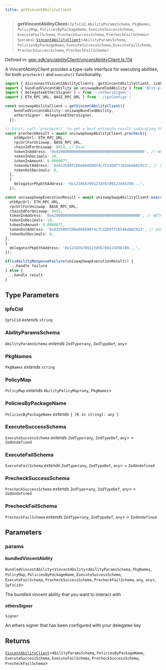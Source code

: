 ```yaml
---
title: getVincentAbilityClient
---
```


> **getVincentAbilityClient**\<`IpfsCid`, `AbilityParamsSchema`, `PkgNames`, `PolicyMap`, `PoliciesByPackageName`, `ExecuteSuccessSchema`, `ExecuteFailSchema`, `PrecheckSuccessSchema`, `PrecheckFailSchema`\>(`params`): [`VincentAbilityClient`](/api-reference/app-sdk/abilityClient/interfaces/VincentAbilityClient)\<`AbilityParamsSchema`, `PoliciesByPackageName`, `ExecuteSuccessSchema`, `ExecuteFailSchema`, `PrecheckSuccessSchema`, `PrecheckFailSchema`\>

Defined in: [app-sdk/src/abilityClient/vincentAbilityClient.ts:114](https://github.com/LIT-Protocol/Vincent/blob/73da7c01d4eb076a0ff8650f85c7adf29f486588/packages/libs/app-sdk/src/abilityClient/vincentAbilityClient.ts#L114)

A VincentAbilityClient provides a type-safe interface for executing abilities, for both `precheck()`
and `execute()` functionality.

```typescript
import { disconnectVincentAbilityClients, getVincentAbilityClient, isAbilityResponseFailure } from '@lit-protocol/vincent-app-sdk/abilityClient';
import { bundledVincentAbility as uniswapBundledAbility } from '@lit-protocol/vincent-ability-uniswap-swap';
import { delegateeEthersSigner } = from './ethersSigner';
import { ETH_RPC_URL, BASE_RPC_URL } from './rpcConfigs';

const uniswapAbilityClient = getVincentAbilityClient({
    bundledVincentAbility: uniswapBundledAbility,
    ethersSigner: delegateeEthersSigner,
  });

// First, call `precheck()` to get a best-estimate result indicating that the ability execution in the LIT action runtime will not fail
const precheckResult = await uniswapSwapAbilityClient.precheck({
    ethRpcUrl: ETH_RPC_URL,
    rpcUrlForUniswap: BASE_RPC_URL,
    chainIdForUniswap: 8453, // Base
    tokenInAddress: '0x4200000000000000000000000000000000000006', // WETH
    tokenInDecimals: 18,
    tokenInAmount: 0.0000077,
    tokenOutAddress: '0x833589fCD6eDb6E08f4c7C32D4f71b54bdA02913', // USDC on Base
    tokenOutDecimals: 8,
  },
  {
    delegatorPkpEthAddress: '0x123456789123456789123456789...',
  });

const uniswapSwapExecutionResult = await uniswapSwapAbilityClient.execute({
  ethRpcUrl: ETH_RPC_URL,
  rpcUrlForUniswap: BASE_RPC_URL,
  chainIdForUniswap: 8453,
  tokenInAddress: '0x4200000000000000000000000000000000000006', // WETH
  tokenInDecimals: 18,
  tokenInAmount: 0.0000077,
  tokenOutAddress: '0x833589fCD6eDb6E08f4c7C32D4f71b54bdA02913', // USDC on Base
  tokenOutDecimals: 8,
},
{
  delegatorPkpEthAddress: '0x123456789123456789123456789...',
});

if(isAbilityResponseFailure(uniswapSwapExecutionResult)) {
  ...handle failure
} else {
 ...handle result
}
```

## Type Parameters

### IpfsCid

`IpfsCid` *extends* `string`

### AbilityParamsSchema

`AbilityParamsSchema` *extends* `ZodType`\<`any`, `ZodTypeDef`, `any`\>

### PkgNames

`PkgNames` *extends* `string`

### PolicyMap

`PolicyMap` *extends* `AbilityPolicyMap`\<`any`, `PkgNames`\>

### PoliciesByPackageName

`PoliciesByPackageName` *extends* `{ [K in string]: any }`

### ExecuteSuccessSchema

`ExecuteSuccessSchema` *extends* `ZodType`\<`any`, `ZodTypeDef`, `any`\> = `ZodUndefined`

### ExecuteFailSchema

`ExecuteFailSchema` *extends* `ZodType`\<`any`, `ZodTypeDef`, `any`\> = `ZodUndefined`

### PrecheckSuccessSchema

`PrecheckSuccessSchema` *extends* `ZodType`\<`any`, `ZodTypeDef`, `any`\> = `ZodUndefined`

### PrecheckFailSchema

`PrecheckFailSchema` *extends* `ZodType`\<`any`, `ZodTypeDef`, `any`\> = `ZodUndefined`

## Parameters

### params

#### bundledVincentAbility

`BundledVincentAbility`\<`VincentAbility`\<`AbilityParamsSchema`, `PkgNames`, `PolicyMap`, `PoliciesByPackageName`, `ExecuteSuccessSchema`, `ExecuteFailSchema`, `PrecheckSuccessSchema`, `PrecheckFailSchema`, `any`, `any`\>, `IpfsCid`\>

The bundled vincent ability that you want to interact with

#### ethersSigner

`Signer`

An ethers signer that has been configured with your delegatee key

## Returns

[`VincentAbilityClient`](/api-reference/app-sdk/abilityClient/interfaces/VincentAbilityClient)\<`AbilityParamsSchema`, `PoliciesByPackageName`, `ExecuteSuccessSchema`, `ExecuteFailSchema`, `PrecheckSuccessSchema`, `PrecheckFailSchema`\>
